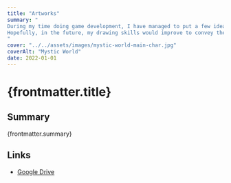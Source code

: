 ```yaml
---
title: "Artworks"
summary: "
During my time doing game development, I have managed to put a few ideas on paper.
Hopefully, in the future, my drawing skills would improve to convey the messages better.
"
cover: "../../assets/images/mystic-world-main-char.jpg"
coverAlt: "Mystic World"
date: 2022-01-01
---
```


# {frontmatter.title}

## Summary

{frontmatter.summary}

## Links

- [Google Drive](https://drive.google.com/drive/folders/1p4IkymkgOSp0jmcTlx58QT_6jMO967em?usp=sharing)
